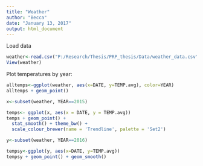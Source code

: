 ---
title: "Weather"
author: "Becca"
date: "January 13, 2017"
output: html_document
---
Load data
```{r }
weather<-read.csv("P:/Research/Thesis/PRP_thesis/Data/weather_data.csv", header=TRUE)
View(weather)
```

Plot temperatures by year:
```{r }

alltemps<-ggplot(weather, aes(x=DATE, y=TEMP.avg), color=YEAR)
alltemps + geom_point()

x<-subset(weather, YEAR==2015)

temps<- ggplot(x, aes(x = DATE, y = TEMP.avg))
temps + geom_point() +
  stat_smooth() + theme_bw() +
  scale_colour_brewer(name = 'Trendline', palette = 'Set2')

y<-subset(weather, YEAR==2016)

tempsy<-ggplot(y, aes(x=DATE, y=TEMP.avg))
tempsy + geom_point() + geom_smooth()
```

